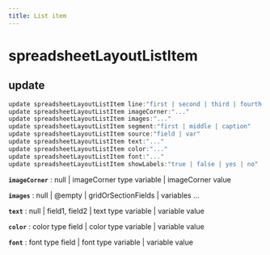 ```yaml
---
title: List item
---
```


# spreadsheetLayoutListItem

## update

```js filename="Terminal" copy
update spreadsheetLayoutListItem line:"first | second | third | fourth | fifth"
update spreadsheetLayoutListItem imageCorner:"..."
update spreadsheetLayoutListItem images:"..."
update spreadsheetLayoutListItem segment:"first | middle | caption"
update spreadsheetLayoutListItem source:"field | var"
update spreadsheetLayoutListItem text:"..."
update spreadsheetLayoutListItem color:"..."
update spreadsheetLayoutListItem font:"..."
update spreadsheetLayoutListItem showLabels:"true | false | yes | no"
```

**`imageCorner`**
 : null | imageCorner type variable | imageCorner value

**`images`**
 : null | @empty | gridOrSectionFields | variables ...

**`text`**
 : null | field1, field2 | text type variable | variable value

**`color`**
 : color type field | color type variable | variable value

**`font`**
 : font type field | font type variable | variable value



